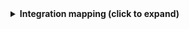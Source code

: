 <details>
<summary><b>Integration mapping (click to expand)</b></summary>

```yaml showLineNumbers
resources:
  - kind: project
    selector:
      query: 'true'
      defaultTeam: 'false'
    port:
      entity:
        mappings:
          identifier: .id | gsub(" "; "")
          blueprint: '"project"'
          title: .name
          properties:
            state: .state
            revision: .revision
            visibility: .visibility
            defaultTeam: .defaultTeam.name
            link: .url | gsub("_apis/projects/"; "")
  - kind: build
    selector:
      query: "true"
    port:
      entity:
        mappings:
          identifier: .__project.id + "-" + (.id | tostring) | gsub(" "; "")
          title: .buildNumber
          blueprint: '"build"'
          properties:
            status: .status
            result: .result
            queueTime: .queueTime
            startTime: .startTime
            finishTime: .finishTime
            definitionName: .definition.name
            requestedFor: .requestedFor.displayName
            link: ._links.web.href
          relations:
            project: .__project.id | gsub(" "; "")
  - kind: pipeline-stage
    selector:
      query: 'true'
    port:
      entity:
        mappings:
          identifier: >-
            .__project.id + "-" + (.__buildId | tostring) + "-" + (.id |
            tostring) | gsub(" "; "")
          title: .name
          blueprint: '"pipeline-stage"'
          properties:
            state: .state
            result: .result
            startTime: .startTime
            finishTime: .finishTime
            stageType: .type
          relations:
            project: .__project.id | gsub(" "; "")
            build: (.__project.id + "-" + (.__buildId | tostring)) | gsub(" "; "")

```

</details>
